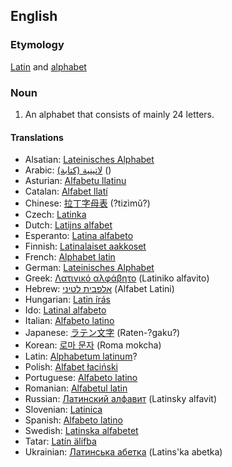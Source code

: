 ==English==
=== Etymology ===
[[Latin]] and [[alphabet]]

=== Noun ===
#An alphabet that consists of mainly 24 letters.

==== Translations ====
*Alsatian: [[Lateinisches Alphabet]]
*Arabic: [[لاتينية (كتابة)]] ()
*Asturian: [[Alfabetu llatinu]]
*Catalan: [[Alfabet llatí]]
*Chinese: [[拉丁字母表]] (?tizìmǔ?)
*Czech: [[Latinka]]
*Dutch: [[Latijns alfabet]]
*Esperanto: [[Latina alfabeto]]
*Finnish: [[Latinalaiset aakkoset]]
*French: [[Alphabet latin]]
*German: [[Lateinisches Alphabet]]
*Greek: [[Λατινικό αλφάβητο]] (Latiniko alfavito)
*Hebrew: [[אלפבית לטיני]] (Alfabet Latini)
*Hungarian: [[Latin írás]]
*Ido: [[Latinal alfabeto]]
*Italian: [[Alfabeto latino]]
*Japanese: [[ラテン文字]] (Raten-?gaku?)
*Korean: [[로마 문자]] (Roma mokcha)
*Latin: [[Alphabetum latinum]]?
*Polish: [[Alfabet łaciński]]
*Portuguese: [[Alfabeto latino]]
*Romanian: [[Alfabetul latin]]
*Russian: [[Латинский алфавит]] (Latinsky alfavit)
*Slovenian: [[Latinica]]
*Spanish: [[Alfabeto latino]]
*Swedish: [[Latinska alfabetet]]
*Tatar: [[Latín älifba]]
*Ukrainian: [[Латинська абетка]] (Latins'ka abetka)

{{Wikipedia}}